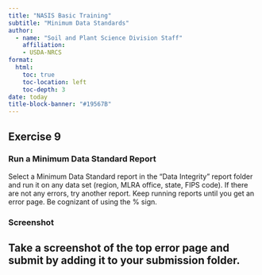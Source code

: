 ```yaml
---
title: "NASIS Basic Training"
subtitle: "Minimum Data Standards"
author:
  - name: "Soil and Plant Science Division Staff"
    affiliation:
    - USDA-NRCS
format:
  html:
    toc: true
    toc-location: left
    toc-depth: 3
date: today
title-block-banner: "#19567B"
---
```


## Exercise 9

### Run a Minimum Data Standard Report

Select a Minimum Data Standard report in the "Data Integrity" report folder and run it on any data set (region, MLRA office, state, FIPS code). If there are not any errors, try another report. Keep running reports until you get an error page. Be cognizant of using the % sign. 

### Screenshot
Take a screenshot of the top error page and submit by adding it to your submission folder. 
---
